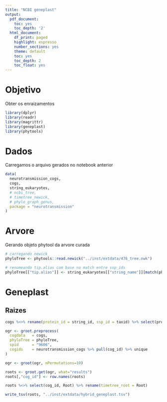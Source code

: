 ```yaml
---
title: "NCBI geneplast"
output:
  pdf_document:
    toc: yes
    toc_depth: '2'
  html_document:
    df_print: paged
    highlight: espresso
    number_sections: yes
    theme: default
    toc: yes
    toc_depth: 2
    toc_float: yes
---
```

# Objetivo
Obter os enraizamentos
```r
library(dplyr)
library(readr)
library(magrittr)
library(geneplast)
library(phytools)
```

# Dados
Carregamos o arquivo gerados no notebook anterior
```r
data(
  neurotransmission_cogs,
  cogs,
  string_eukaryotes,
  # ncbi_tree,
  # timetree_newick,
  # phylo_graph_genus,
  package = "neurotransmission"
)
```

# Arvore
Gerando objeto phytool da arvore curada
```r
# carregando newick
phyloTree <- phytools::read.newick("../inst/extdata/476_tree.nwk")

# renomeando tip.alias com base no match entre ssp_ids
phyloTree[["tip.alias"]] <- string_eukaryotes[["string_name"]][match(phyloTree[["tip.label"]], string_eukaryotes[["taxid"]])]
```

# Geneplast
## Raizes
```r
cogs %<>% rename(protein_id = string_id, ssp_id = taxid) %>% select(protein_id, ssp_id, cog_id)

ogr <- groot.preprocess(
  cogdata   = cogs,
  phyloTree = phyloTree,
  spid      = "9606",
  cogids    = neurotransmission_cogs %>% pull(cog_id) %>% unique
)

ogr <- groot(ogr, nPermutations=10)
```

```r
roots <- groot.get(ogr, what="results")
roots[,"cog_id"] <- row.names(roots)

roots %<>% select(cog_id, Root) %>% rename(timetree_root = Root)

write_tsv(roots, "../inst/extdata/hybrid_geneplast.tsv")
```

